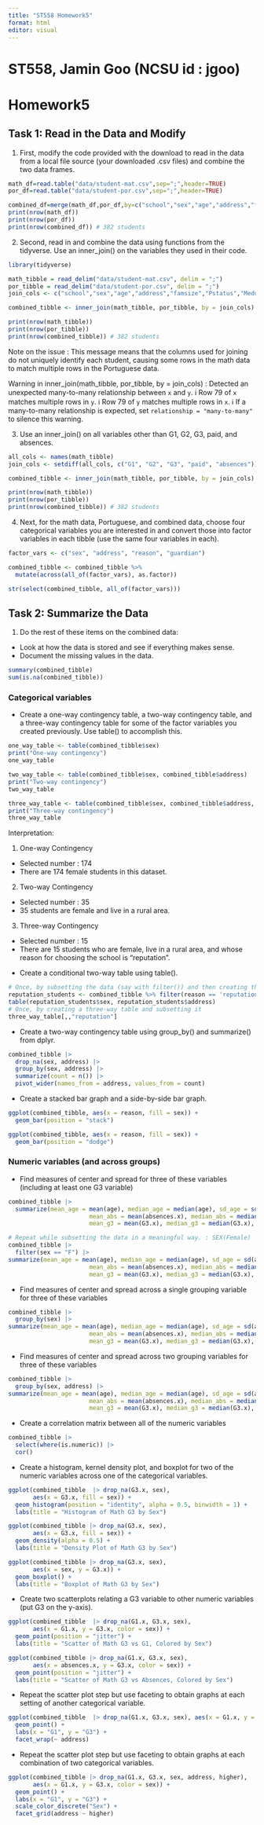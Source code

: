 ```yaml
---
title: "ST558 Homework5"
format: html
editor: visual
---
```


# ST558, Jamin Goo (NCSU id : jgoo)

# Homework5

## Task 1: Read in the Data and Modify

1.  First, modify the code provided with the download to read in the data from a local file source (your downloaded .csv files) and combine the two data frames.

```r
math_df=read.table("data/student-mat.csv",sep=";",header=TRUE)
por_df=read.table("data/student-por.csv",sep=";",header=TRUE)

combined_df=merge(math_df,por_df,by=c("school","sex","age","address","famsize","Pstatus","Medu","Fedu","Mjob","Fjob","reason","nursery","internet"))
print(nrow(math_df))
print(nrow(por_df))
print(nrow(combined_df)) # 382 students
```

2.  Second, read in and combine the data using functions from the tidyverse. Use an inner_join() on the variables they used in their code.

```r
library(tidyverse)

math_tibble = read_delim("data/student-mat.csv", delim = ";")
por_tibble = read_delim("data/student-por.csv", delim = ";")
join_cols <- c("school","sex","age","address","famsize","Pstatus","Medu","Fedu","Mjob","Fjob","reason","nursery","internet")

combined_tibble <- inner_join(math_tibble, por_tibble, by = join_cols)

print(nrow(math_tibble))
print(nrow(por_tibble))
print(nrow(combined_tibble)) # 382 students
```

Note on the issue : This message means that the columns used for joining do not uniquely identify each student, causing some rows in the math data to match multiple rows in the Portuguese data.

::: callout-warning
Warning in inner_join(math_tibble, por_tibble, by = join_cols) : Detected an unexpected many-to-many relationship between `x` and `y`. ℹ Row 79 of `x` matches multiple rows in `y`. ℹ Row 79 of `y` matches multiple rows in `x`. ℹ If a many-to-many relationship is expected, set `relationship = "many-to-many"` to silence this warning.
:::

3.  Use an inner_join() on all variables other than G1, G2, G3, paid, and absences.

```r
all_cols <- names(math_tibble)
join_cols <- setdiff(all_cols, c("G1", "G2", "G3", "paid", "absences"))

combined_tibble <- inner_join(math_tibble, por_tibble, by = join_cols)

print(nrow(math_tibble))
print(nrow(por_tibble))
print(nrow(combined_tibble)) # 382 students
```

4.  Next, for the math data, Portuguese, and combined data, choose four categorical variables you are interested in and convert those into factor variables in each tibble (use the same four variables in each).

```r
factor_vars <- c("sex", "address", "reason", "guardian")

combined_tibble <- combined_tibble %>%
  mutate(across(all_of(factor_vars), as.factor))

str(select(combined_tibble, all_of(factor_vars)))
```

## Task 2: Summarize the Data

1.  Do the rest of these items on the combined data:

-   Look at how the data is stored and see if everything makes sense.
-   Document the missing values in the data.

```r
summary(combined_tibble)
sum(is.na(combined_tibble))

```

### Categorical variables

-   Create a one-way contingency table, a two-way contingency table, and a three-way contingency table for some of the factor variables you created previously. Use table() to accomplish this.

```r
one_way_table <- table(combined_tibble$sex)
print("One-way contingency")
one_way_table

two_way_table <- table(combined_tibble$sex, combined_tibble$address)
print("Two-way contingency")
two_way_table

three_way_table <- table(combined_tibble$sex, combined_tibble$address, combined_tibble$reason)
print("Three-way contingency")
three_way_table
```

::: callout-note
Interpretation:

1.  One-way Contingency

-   Selected number : 174
-   There are 174 female students in this dataset.

2.  Two-way Contingency

-   Selected number : 35
-   35 students are female and live in a rural area.

3.  Three-way Contingency

-   Selected number : 15
-   There are 15 students who are female, live in a rural area, and whose reason for choosing the school is "reputation".
:::

-   Create a conditional two-way table using table().

```r
# Once, by subsetting the data (say with filter()) and then creating the two-way table
reputation_students <- combined_tibble %>% filter(reason == 'reputation')
table(reputation_students$sex, reputation_students$address)
# Once, by creating a three-way table and subsetting it
three_way_table[,,"reputation"]
```

-   Create a two-way contingency table using group_by() and summarize() from dplyr.

```r
combined_tibble |>
  drop_na(sex, address) |>
  group_by(sex, address) |>
  summarize(count = n()) |>
  pivot_wider(names_from = address, values_from = count)
```

-   Create a stacked bar graph and a side-by-side bar graph.

```r
ggplot(combined_tibble, aes(x = reason, fill = sex)) +
  geom_bar(position = "stack")

ggplot(combined_tibble, aes(x = reason, fill = sex)) +
  geom_bar(position = "dodge")

```

### Numeric variables (and across groups)

-   Find measures of center and spread for three of these variables (including at least one G3 variable)

```r
combined_tibble |>
  summarize(mean_age = mean(age), median_age = median(age), sd_age = sd(age), iqr_age = IQR(age),
                       mean_abs = mean(absences.x), median_abs = median(absences.x), sd_abs = sd(absences.x), iqr_abs = IQR(absences.x),
                       mean_g3 = mean(G3.x), median_g3 = median(G3.x), sd_g3 = sd(G3.x), iqr_g3 = IQR(G3.x))

# Repeat while subsetting the data in a meaningful way. : SEX(Female)
combined_tibble |>
  filter(sex == "F") |>
summarize(mean_age = mean(age), median_age = median(age), sd_age = sd(age), iqr_age = IQR(age),
                       mean_abs = mean(absences.x), median_abs = median(absences.x), sd_abs = sd(absences.x), iqr_abs = IQR(absences.x),
                       mean_g3 = mean(G3.x), median_g3 = median(G3.x), sd_g3 = sd(G3.x), iqr_g3 = IQR(G3.x))
```

-   Find measures of center and spread across a single grouping variable for three of these variables

```r
combined_tibble |>
  group_by(sex) |>
summarize(mean_age = mean(age), median_age = median(age), sd_age = sd(age), iqr_age = IQR(age),
                       mean_abs = mean(absences.x), median_abs = median(absences.x), sd_abs = sd(absences.x), iqr_abs = IQR(absences.x),
                       mean_g3 = mean(G3.x), median_g3 = median(G3.x), sd_g3 = sd(G3.x), iqr_g3 = IQR(G3.x))
```

-   Find measures of center and spread across two grouping variables for three of these variables

```r
combined_tibble |>
  group_by(sex, address) |>
summarize(mean_age = mean(age), median_age = median(age), sd_age = sd(age), iqr_age = IQR(age),
                       mean_abs = mean(absences.x), median_abs = median(absences.x), sd_abs = sd(absences.x), iqr_abs = IQR(absences.x),
                       mean_g3 = mean(G3.x), median_g3 = median(G3.x), sd_g3 = sd(G3.x), iqr_g3 = IQR(G3.x))
```

-   Create a correlation matrix between all of the numeric variables

```r
combined_tibble |>
  select(where(is.numeric)) |>
  cor()
```

-   Create a histogram, kernel density plot, and boxplot for two of the numeric variables across one of the categorical variables.

```r
ggplot(combined_tibble  |> drop_na(G3.x, sex),
       aes(x = G3.x, fill = sex)) +
  geom_histogram(position = "identity", alpha = 0.5, binwidth = 1) +
  labs(title = "Histogram of Math G3 by Sex")

ggplot(combined_tibble |> drop_na(G3.x, sex),
       aes(x = G3.x, fill = sex)) +
  geom_density(alpha = 0.5) +
  labs(title = "Density Plot of Math G3 by Sex")

ggplot(combined_tibble |> drop_na(G3.x, sex),
       aes(x = sex, y = G3.x)) +
  geom_boxplot() +
  labs(title = "Boxplot of Math G3 by Sex")

```

-   Create two scatterplots relating a G3 variable to other numeric variables (put G3 on the y-axis).

```r
ggplot(combined_tibble  |> drop_na(G1.x, G3.x, sex),
       aes(x = G1.x, y = G3.x, color = sex)) +
  geom_point(position = "jitter") +
  labs(title = "Scatter of Math G3 vs G1, Colored by Sex")

ggplot(combined_tibble |> drop_na(G1.x, G3.x, sex),
       aes(x = absences.x, y = G3.x, color = sex)) +
  geom_point(position = "jitter") +
  labs(title = "Scatter of Math G3 vs Absences, Colored by Sex")

```

-   Repeat the scatter plot step but use faceting to obtain graphs at each setting of another categorical variable.

```r
ggplot(combined_tibble  |> drop_na(G1.x, G3.x, sex), aes(x = G1.x, y = G3.x, color = sex)) + 
  geom_point() + 
  labs(x = "G1", y = "G3") +
  facet_wrap(~ address)
```

-   Repeat the scatter plot step but use faceting to obtain graphs at each combination of two categorical variables.

```r
ggplot(combined_tibble |> drop_na(G1.x, G3.x, sex, address, higher),
       aes(x = G1.x, y = G3.x, color = sex)) + 
  geom_point() +
  labs(x = "G1", y = "G3") + 
  scale_color_discrete("Sex") +
  facet_grid(address ~ higher)
```
